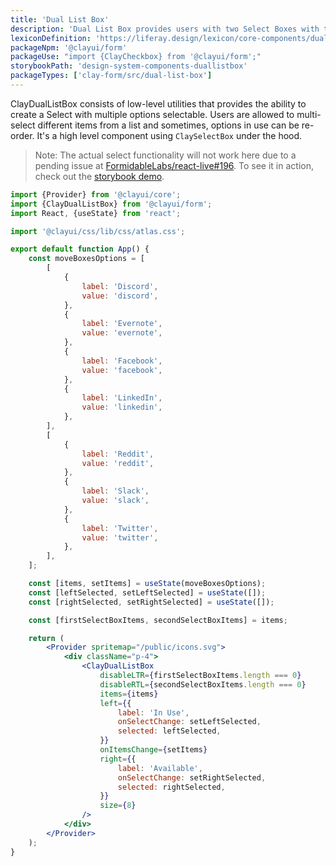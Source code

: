 ```yaml
---
title: 'Dual List Box'
description: 'Dual List Box provides users with two Select Boxes with the ability to move items between lists.'
lexiconDefinition: 'https://liferay.design/lexicon/core-components/dual-listbox/'
packageNpm: '@clayui/form'
packageUse: "import {ClayCheckbox} from '@clayui/form';"
storybookPath: 'design-system-components-duallistbox'
packageTypes: ['clay-form/src/dual-list-box']
---
```


ClayDualListBox consists of low-level utilities that provides the ability to create a Select with multiple options selectable.
Users are allowed to multi-select different items from a list and sometimes, options in use can be re-order.
It's a high level component using `ClaySelectBox` under the hood.

> Note: The actual select functionality will not work here due to a pending issue at [FormidableLabs/react-live#196](https://github.com/FormidableLabs/react-live/issues/196). To see it in action, check out the [storybook demo](https://storybook.clayui.com/?path=/story/design-system-components-duallistbox--default).

```jsx preview
import {Provider} from '@clayui/core';
import {ClayDualListBox} from '@clayui/form';
import React, {useState} from 'react';

import '@clayui/css/lib/css/atlas.css';

export default function App() {
    const moveBoxesOptions = [
		[
			{
				label: 'Discord',
				value: 'discord',
			},
			{
				label: 'Evernote',
				value: 'evernote',
			},
			{
				label: 'Facebook',
				value: 'facebook',
			},
			{
				label: 'LinkedIn',
				value: 'linkedin',
			},
		],
		[
			{
				label: 'Reddit',
				value: 'reddit',
			},
			{
				label: 'Slack',
				value: 'slack',
			},
			{
				label: 'Twitter',
				value: 'twitter',
			},
		],
	];

	const [items, setItems] = useState(moveBoxesOptions);
	const [leftSelected, setLeftSelected] = useState([]);
	const [rightSelected, setRightSelected] = useState([]);

    const [firstSelectBoxItems, secondSelectBoxItems] = items;

	return (
		<Provider spritemap="/public/icons.svg">
			<div className="p-4">
				<ClayDualListBox
                    disableLTR={firstSelectBoxItems.length === 0}
			        disableRTL={secondSelectBoxItems.length === 0}
					items={items}
					left={{
						label: 'In Use',
						onSelectChange: setLeftSelected,
						selected: leftSelected,
					}}
					onItemsChange={setItems}
					right={{
						label: 'Available',
						onSelectChange: setRightSelected,
						selected: rightSelected,
					}}
					size={8}
				/>
			</div>
		</Provider>
	);
}
```

